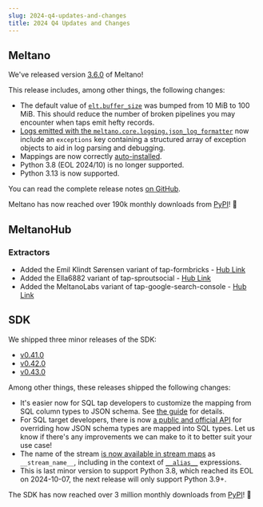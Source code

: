 ```yaml
---
slug: 2024-q4-updates-and-changes
title: 2024 Q4 Updates and Changes
---
```


## Meltano

We've released version [3.6.0](https://github.com/meltano/meltano/releases/tag/v3.6.0) of Meltano!

This release includes, among other things, the following changes:

- The default value of [`elt.buffer_size`](https://docs.meltano.com/reference/settings#eltbuffer_size) was bumped from 10 MiB to 100 MiB. This should reduce the number of broken pipelines you may encounter when taps emit hefty records.
- [Logs emitted with the `meltano.core.logging.json_log_formatter`](https://docs.meltano.com/guide/logging/) now include an `exceptions` key containing a structured array of exception objects to aid in log parsing and debugging.
- Mappings are now correctly [auto-installed](https://docs.meltano.com/reference/command-line-interface/#auto-install-behavior).
- Python 3.8 (EOL 2024/10) is no longer supported.
- Python 3.13 is now supported.

You can read the complete release notes [on GitHub](https://github.com/meltano/meltano/releases/tag/v3.6.0).

Meltano has now reached over 190k monthly downloads from [PyPI](https://pypi.org/project/meltano/)! 🎉

## MeltanoHub

### Extractors

- Added the Emil Klindt Sørensen variant of tap-formbricks - [Hub Link](https://hub.meltano.com/extractors/tap-formbricks--emilklindt/)
- Added the Ella6882 variant of tap-sproutsocial - [Hub Link](https://hub.meltano.com/extractors/tap-sproutsocial--ella6882/)
- Added the MeltanoLabs variant of tap-google-search-console - [Hub Link](https://hub.meltano.com/extractors/tap-google-search-console--meltanolabs/)

## SDK

We shipped three minor releases of the SDK:

- [v0.41.0](https://github.com/meltano/sdk/releases/tag/v0.41.0)
- [v0.42.0](https://github.com/meltano/sdk/releases/tag/v0.42.0)
- [v0.43.0](https://github.com/meltano/sdk/releases/tag/v0.43.0)

Among other things, these releases shipped the following changes:

- It's easier now for SQL tap developers to customize the mapping from SQL column types to JSON schema. See [the guide](https://sdk.meltano.com/en/v0.41.0/guides/sql-tap.html#custom-type-mapping) for details.
- For SQL target developers, there is now [a public and official API](https://sdk.meltano.com/en/v0.42.0/guides/sql-target.html) for overriding how JSON schema types are mapped into SQL types. Let us know if there's any improvements we can make to it to better suit your use case!
- The name of the stream [is now available in stream maps](https://sdk.meltano.com/en/v0.42.0/stream_maps.html#built-in-variable-names) as `__stream_name__`, including in the context of [`__alias__`](https://sdk.meltano.com/en/v0.42.0/stream_maps.html#built-in-alias-variable-names) expressions.
- This is last minor version to support Python 3.8, which reached its EOL on 2024-10-07, the next release will only support Python 3.9+.

The SDK has now reached over 3 million monthly downloads from [PyPI](https://pypi.org/project/singer-sdk/)! 🎉
